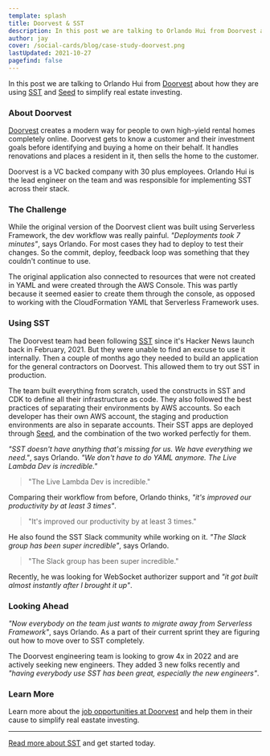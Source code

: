 ```yaml
---
template: splash
title: Doorvest & SST
description: In this post we are talking to Orlando Hui from Doorvest about how they are using SST and Seed to simplify real estate investing.
author: jay
cover: /social-cards/blog/case-study-doorvest.png
lastUpdated: 2021-10-27
pagefind: false
---
```


In this post we are talking to Orlando Hui from [Doorvest](https://doorvest.com) about how they are using [SST](/) and [Seed](https://seed.run) to simplify real estate investing.


### About Doorvest

[Doorvest](https://doorvest.com) creates a modern way for people to own high-yield rental homes completely online. Doorvest gets to know a customer and their investment goals before identifying and buying a home on their behalf. It handles renovations and places a resident in it, then sells the home to the customer.

Doorvest is a VC backed company with 30 plus employees. Orlando Hui is the lead engineer on the team and was responsible for implementing SST across their stack.

### The Challenge

While the original version of the Doorvest client was built using Serverless Framework, the dev workflow was really painful. _"Deployments took 7 minutes"_, says Orlando. For most cases they had to deploy to test their changes. So the commit, deploy, feedback loop was something that they couldn't continue to use.

The original application also connected to resources that were not created in YAML and were created through the AWS Console. This was partly because it seemed easier to create them through the console, as opposed to working with the CloudFormation YAML that Serverless Framework uses.

### Using SST

The Doorvest team had been following [SST](/) since it's Hacker News launch back in February, 2021. But they were unable to find an excuse to use it internally. Then a couple of months ago they needed to build an application for the general contractors on Doorvest. This allowed them to try out SST in production.

The team built everything from scratch, used the constructs in SST and CDK to define all their infrastructure as code. They also followed the best practices of separating their environments by AWS accounts. So each developer has their own AWS account, the staging and production environments are also in separate accounts. Their SST apps are deployed through [Seed](https://seed.run), and the combination of the two worked perfectly for them.

_"SST doesn't have anything that's missing for us. We have everything we need."_, says Orlando. _"We don't have to do YAML anymore. The Live Lambda Dev is incredible."_

> "The Live Lambda Dev is incredible."

Comparing their workflow from before, Orlando thinks, _"it's improved our productivity by at least 3 times"_.

> "It's improved our productivity by at least 3 times."
> 

He also found the SST Slack community while working on it. _"The Slack group has been super incredible"_, says Orlando.

> "The Slack group has been super incredible."

Recently, he was looking for WebSocket authorizer support and _"it got built almost instantly after I brought it up"_.

### Looking Ahead

_"Now everybody on the team just wants to migrate away from Serverless Framework"_, says Orlando. As a part of their current sprint they are figuring out how to move over to SST completely.

The Doorvest engineering team is looking to grow 4x in 2022 and are actively seeking new engineers. They added 3 new folks recently and _"having everybody use SST has been great, especially the new engineers"_.

### Learn More

Learn more about the [job opportunities at Doorvest](https://www.builtinsf.com/company/doorvest) and help them in their cause to simplify real eastate investing.

---

[Read more about SST](/) and get started today.
